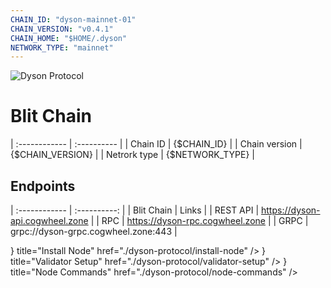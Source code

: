 ```yaml
---
CHAIN_ID: "dyson-mainnet-01"
CHAIN_VERSION: "v0.4.1"
CHAIN_HOME: "$HOME/.dyson"
NETWORK_TYPE: "mainnet"
---
```


![Dyson Protocol](/public/icons/dysonIcon.webp)

# Blit Chain

| :------------      | :----------       |
| Chain ID           | {$CHAIN_ID}       |
| Chain version      | {$CHAIN_VERSION}  |
| Netrork type       | {$NETWORK_TYPE}   |

## Endpoints

| :------------      | :----------:                         |
| Blit Chain         | Links                                |
| REST API           | https://dyson-api.cogwheel.zone      |
| RPC                | https://dyson-rpc.cogwheel.zone      |
| GRPC               | grpc://dyson-grpc.cogwheel.zone:443  |

<Cards>
  <Card
    icon={<ChevronRightIcon />}
    title="Install Node"
    href="./dyson-protocol/install-node"
  />
  <Card
    icon={<ChevronRightIcon />}
    title="Validator Setup"
    href="./dyson-protocol/validator-setup"
  />
  <Card
    icon={<ChevronRightIcon />}
    title="Node Commands"
    href="./dyson-protocol/node-commands"
  />
</Cards>